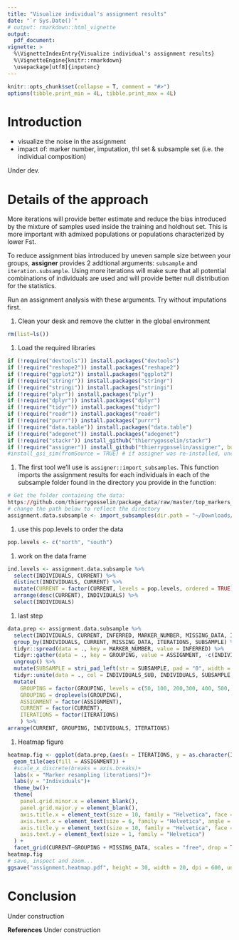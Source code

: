 ```yaml
---
title: "Visualize individual's assignment results"
date: "`r Sys.Date()`"
# output: rmarkdown::html_vignette
output: 
  pdf_document:
vignette: >
  %\VignetteIndexEntry{Visualize individual's assignment results}
  %\VignetteEngine{knitr::rmarkdown}
  \usepackage[utf8]{inputenc}
---
```

  
  ```r
knitr::opts_chunk$set(collapse = T, comment = "#>")
options(tibble.print_min = 4L, tibble.print_max = 4L)
```

# Introduction
* visualize the noise in the assignment
* impact of: marker number, imputation, thl set & subsample set (i.e. the individual composition)

Under dev.

# Details of the approach
More iterations will provide better estimate and reduce the bias introduced by 
the mixture of samples used inside the training and holdhout set. This is more
important with admixed populations or populations characterized by lower Fst.

To reduce assignment bias introduced by uneven sample size between your groups, 
**assigner** provides 2 addtional arguments: `subsample` and `iteration.subsample`.
Using more iterations will make sure that all potential combinations of individuals
are used and will provide better null distribution for the statistics.

Run an assignment analysis with these arguments. Try without imputations first.


1. Clean your desk and remove the clutter in the global environment
```r
rm(list=ls())
```

1. Load the required libraries
```r
if (!require("devtools")) install.packages("devtools")
if (!require("reshape2")) install.packages("reshape2")
if (!require("ggplot2")) install.packages("ggplot2")
if (!require("stringr")) install.packages("stringr")
if (!require("stringi")) install.packages("stringi")
if (!require("plyr")) install.packages("plyr")
if (!require("dplyr")) install.packages("dplyr")
if (!require("tidyr")) install.packages("tidyr")
if (!require("readr")) install.packages("readr")
if (!require("purrr")) install.packages("purrr")
if (!require("data.table")) install.packages("data.table")
if (!require("adegenet")) install.packages("adegenet")
if (!require("stackr")) install_github("thierrygosselin/stackr")
if (!require("assigner")) install_github("thierrygosselin/assigner", build_vignettes = TRUE)
#install_gsi_sim(fromSource = TRUE) # if assigner was re-installed, uncomment and run
```


1. The first tool we'll use is `assigner::import_subsamples`. 
This function imports the assignment results for each individuals in each of 
the subsample folder found in the directory you provide in the function:
```r
# Get the folder containing the data:
https://github.com/thierrygosselin/package_data/raw/master/top_markers_assignment.tar.gz
# change the path below to reflect the directory
assignment.data.subsample <- import_subsamples(dir.path = "~/Downloads/top_markers_assignment", imputations = FALSE)
```

1. use this pop.levels to order the data
```r
pop.levels <- c("north", "south")
```

1. work on the data frame
```r
ind.levels <- assignment.data.subsample %>% 
  select(INDIVIDUALS, CURRENT) %>% 
  distinct(INDIVIDUALS, CURRENT) %>% 
  mutate(CURRENT = factor(CURRENT, levels = pop.levels, ordered = TRUE)) %>%
  arrange(desc(CURRENT), INDIVIDUALS) %>% 
  select(INDIVIDUALS)
```

1. last step
```r
data.prep <- assignment.data.subsample %>% 
  select(INDIVIDUALS, CURRENT, INFERRED, MARKER_NUMBER, MISSING_DATA, ITERATIONS, SUBSAMPLE) %>% 
  group_by(INDIVIDUALS, CURRENT, MISSING_DATA, ITERATIONS, SUBSAMPLE) %>%
  tidyr::spread(data = ., key = MARKER_NUMBER, value = INFERRED) %>% 
  tidyr::gather(data = ., key = GROUPING, value = ASSIGNMENT, -c(INDIVIDUALS, CURRENT, MISSING_DATA,ITERATIONS, SUBSAMPLE)) %>%
  ungroup() %>%
  mutate(SUBSAMPLE = stri_pad_left(str = SUBSAMPLE, pad = "0", width = 3)) %>% 
  tidyr::unite(data = ., col = INDIVIDUALS_SUB, INDIVIDUALS, SUBSAMPLE, sep = "_", remove = FALSE) %>% 
  mutate(
    GROUPING = factor(GROUPING, levels = c(50, 100, 200,300, 400, 500, 1000, 15454)),
    GROUPING = droplevels(GROUPING),
    ASSIGNMENT = factor(ASSIGNMENT),
    CURRENT = factor(CURRENT),
    ITERATIONS = factor(ITERATIONS)
    ) %>% 
arrange(CURRENT, GROUPING, INDIVIDUALS, ITERATIONS)
```

1. Heatmap figure
```r
heatmap.fig <- ggplot(data.prep,(aes(x = ITERATIONS, y = as.character(INDIVIDUALS)))) +
  geom_tile(aes(fill = ASSIGNMENT)) +
  #scale_x_discrete(breaks = axis.breaks)+
  labs(x = "Marker resampling (iterations)")+
  labs(y = "Individuals")+
  theme_bw()+
  theme(
    panel.grid.minor.x = element_blank(), 
    panel.grid.major.y = element_blank(), 
    axis.title.x = element_text(size = 10, family = "Helvetica", face = "bold"), 
    axis.text.x = element_text(size = 6, family = "Helvetica", angle = 90, hjust = 1, vjust = 0.5), 
    axis.title.y = element_text(size = 10, family = "Helvetica", face = "bold"), 
    axis.text.y = element_text(size = 1, family = "Helvetica")
  ) +
  facet_grid(CURRENT~GROUPING + MISSING_DATA, scales = "free", drop = TRUE)
heatmap.fig
# save, inspect and zoom...
ggsave("assignment.heatmap.pdf", height = 30, width = 20, dpi = 600, units = "cm", useDingbats = F)
```

# Conclusion
Under construction

**References**
Under construction
